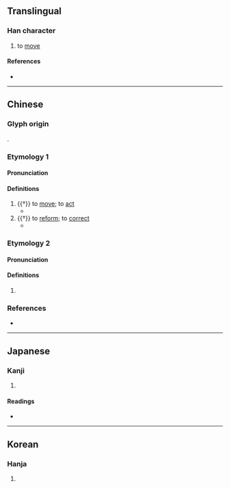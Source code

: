 {{character info/new}}
==Translingual==

===Han character===
{{Han char|rn=30|rad=口|as=04|sn=7|four=61010|canj=ROP|ids=⿰口化}}

# to [[move]]

====References====
* {{Han ref|kx=0178.120|dkj=03348|dj=0395.170|hdz=10590.050|uh=542A|ud=21546|bh=CA78|bd=51832}}

----

==Chinese==

===Glyph origin===
{{Han etym}}
{{Han compound|口|化|ls=psc|c1=s|c2=p|t1=mouth}}.

===Etymology 1===
{{zh-forms}}

====Pronunciation====
{{zh-pron
|m=é
|c=ngo4
|mc=y
|oc=y
|cat=v
}}

====Definitions====
{{zh-hanzi}}

# {{†}} to [[move]]; to [[act]]
#* {{zh-x|我 生 之後，逢 此 百罹。尚 寐 無 吪{é}。|In the subsequent part of my life,<br>We are meeting with all these evils.<br>I wish I might sleep and never '''move''' again.|ref=Shijing}}
# {{†}} to [[reform]]; to [[correct]]
#* {{zh-x|周公 東 征，四國 是 吪{é}。|But the object of the duke of Zhou, in marching to the east,<br>Was to '''reform''' the four States.|ref=Shijing}}

===Etymology 2===
{{zh-forms}}

====Pronunciation====
{{zh-pron
|m=huā
|c=faa4
|mc=
|oc=
|cat=
}}

====Definitions====
{{zh-hanzi}}

# {{rfdef|zh}}

===References===
* {{R:yue:mfccd}}

----

==Japanese==

===Kanji===
{{ja-kanji|grade=|rs=口04}}

# {{defn|lang=ja|sort=口04}}

====Readings====
* {{ja-readings|on=[[ぐう]] (gū), [[げ]] (ge)|kun=[[うごく]] (ugoku), [[かえる]] (kaeru), [[かわる]] (kawaru)}}

----

==Korean==

===Hanja===
{{ko-hanja|hangeul=와|rv=wa|mr=wa}}

# {{defn|lang=ko|sort=口04}}